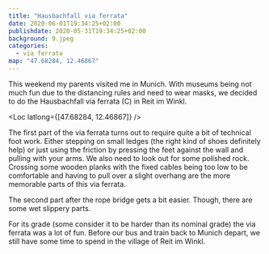 ```yaml
---
title: "Hausbachfall via ferrata"
date: 2020-06-01T19:34:25+02:00
publishdate: 2020-05-31T19:34:25+02:00
background: 9.jpeg
categories:
  - via ferrata
map: "47.68284, 12.46867"
---
```


This weekend my parents visited me in Munich. With museums being not much fun
due to the distancing rules and need to wear masks, we decided to do the
Hausbachfall via ferrata (C) in Reit im Winkl.

<!--more-->

<Loc latlong={[47.68284, 12.46867]} />

The first part of the via ferrata turns out to require quite a bit of
technical foot work. Either stepping on small ledges (the right kind of shoes
definitely help) or just using the friction by pressing the feet against the
wall and pulling with your arms. We also need to look out for some polished rock.
Crossing some wooden planks with the
fixed cables being too low to be comfortable and having to pull over a slight
overhang are the more memorable parts of this via ferrata.

<Gallery>
  <Rimg src="1.jpeg" caption="The start of the via ferrata." />
  <Rimg src="2.jpeg" alt="In the via ferrata." />
  <Rimg src="3.jpeg" caption="No hands rest." />
  <Rimg src="9.jpeg" caption="The wooden planks." />
  <Rimg src="4.jpeg" caption="A two rope brigde." />
</Gallery>

The second part after the rope bridge gets a bit easier. Though, there are some
wet slippery parts.

<Gallery>
  <Rimg src="5.jpeg" alt="In the via ferrata." />
  <Rimg src="6.jpeg" alt="In the via ferrata." />
</Gallery>
<Rimg src="7.jpeg" caption="The upper part of the via ferrata." />
<Gallery>
  <Rimg src="8.jpeg" caption="The Hausbachfall." />
  <Rimg src="10.jpeg" caption="One of the wet parts." />
</Gallery>

For its grade (some consider it to be harder than its nominal grade) the via
ferrata was a lot of fun. Before our bus and train back to Munich depart, we
still have some time to spend in the village of Reit im Winkl.

<Rimg src="11.jpeg" caption="Reit im Winkl" />
